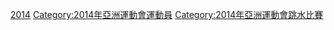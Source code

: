 [[Category:亞洲運動會跳水運動員|2014]]
[[Category:2014年亞洲運動會運動員|Category:2014年亞洲運動會運動員]]
[[Category:2014年亞洲運動會跳水比賽|Category:2014年亞洲運動會跳水比賽]]
